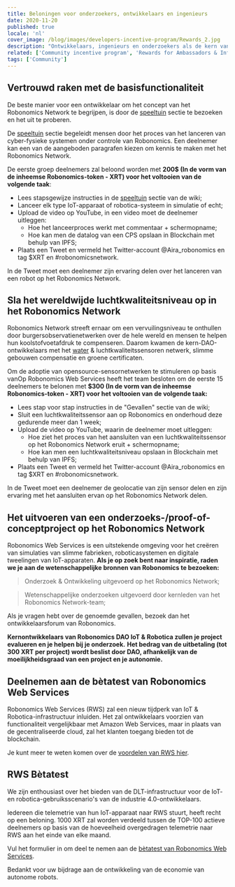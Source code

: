 ```yaml
---
title: Beloningen voor onderzoekers, ontwikkelaars en ingenieurs
date: 2020-11-20
published: true
locale: 'nl'
cover_image: /blog/images/developers-incentive-program/Rewards_2.jpg
description: "Ontwikkelaars, ingenieurs en onderzoekers als de kern van de robotica-industrie krijgen beloningen voor onderzoeks- en ontwikkelingsactiviteiten op basis van het Robonomics Network. Kernontwikkelaars van Robonomics DAO hebben 5000 XRT toegewezen voor het stimuleren van de gemeenschap."
related: ['Community incentive program', 'Rewards for Ambassadors & Influencers']
tags: ['Community']
---
```


## Vertrouwd raken met de basisfunctionaliteit

De beste manier voor een ontwikkelaar om het concept van het Robonomics Network te begrijpen, is door de [speeltuin](https://wiki.robonomics.network/docs/create-account-in-dapp/) sectie te bezoeken en het uit te proberen.

De [speeltuin](https://wiki.robonomics.network/docs/create-account-in-dapp/) sectie begeleidt mensen door het proces van het lanceren van cyber-fysieke systemen onder controle van Robonomics. Een deelnemer kan een van de aangeboden paragrafen kiezen om kennis te maken met het Robonomics Network.

De eerste groep deelnemers zal beloond worden met **200$ (In de vorm van de inheemse Robonomics-token - XRT) voor het voltooien van de volgende taak**:

* Lees stapsgewijze instructies in de [speeltuin](https://wiki.robonomics.network/docs/create-account-in-dapp/) sectie van de wiki;
* Lanceer elk type IoT-apparaat of robotica-systeem in simulatie of echt;
* Upload de video op YouTube, in een video moet de deelnemer uitleggen:
    * Hoe het lanceerproces werkt met commentaar + schermopname;
    * Hoe kan men de datalog van een CPS opslaan in Blockchain met behulp van IPFS;
* Plaats een Tweet en vermeld het Twitter-account @Aira_robonomics en tag $XRT en #robonomicsnetwork.

In de Tweet moet een deelnemer zijn ervaring delen over het lanceren van een robot op het Robonomics Network.

## Sla het wereldwijde luchtkwaliteitsniveau op in het Robonomics Network

Robonomics Network streeft ernaar om een vervuilingsniveau te onthullen door burgersobservatienetwerken over de hele wereld en mensen te helpen hun koolstofvoetafdruk te compenseren. Daarom kwamen de kern-DAO-ontwikkelaars met het [water](https://www.frontiersin.org/articles/10.3389/frobt.2020.00070/full) & luchtkwaliteitssensoren netwerk, slimme gebouwen compensatie en groene certificaten.

Om de adoptie van opensource-sensornetwerken te stimuleren op basis vanOp Robonomics Web Services heeft het team besloten om de eerste 15 deelnemers te belonen met **$300 (In de vorm van de inheemse Robonomics-token - XRT) voor het voltooien van de volgende taak:**

* Lees stap voor stap instructies in de "Gevallen" sectie van de wiki;
* Sluit een luchtkwaliteitssensor aan op Robonomics en onderhoud deze gedurende meer dan 1 week;
* Upload de video op YouTube, waarin de deelnemer moet uitleggen:
   * Hoe ziet het proces van het aansluiten van een luchtkwaliteitssensor op het Robonomics Network eruit + schermopname;
   * Hoe kan men een luchtkwaliteitsniveau opslaan in Blockchain met behulp van IPFS;
* Plaats een Tweet en vermeld het Twitter-account @Aira_robonomics en tag $XRT en #robonomicsnetwork.

In de Tweet moet een deelnemer de geolocatie van zijn sensor delen en zijn ervaring met het aansluiten ervan op het Robonomics Network delen.

## Het uitvoeren van een onderzoeks-/proof-of-conceptproject op het Robonomics Network

Robonomics Web Services is een uitstekende omgeving voor het creëren van simulaties van slimme fabrieken, roboticasystemen en digitale tweelingen van IoT-apparaten.
**Als je op zoek bent naar inspiratie, raden we je aan de wetenschappelijke bronnen van Robonomics te bezoeken:**

> Onderzoek & Ontwikkeling uitgevoerd op het Robonomics Network;

> Wetenschappelijke onderzoeken uitgevoerd door kernleden van het Robonomics Network-team;

Als je vragen hebt over de genoemde gevallen, bezoek dan het ontwikkelaarsforum van Robonomics.

**Kernontwikkelaars van Robonomics DAO IoT & Robotica zullen je project evalueren en je helpen bij je onderzoek.**
**Het bedrag van de uitbetaling (tot 300 XRT per project) wordt beslist door DAO, afhankelijk van de moeilijkheidsgraad van een project en je autonomie.**

## Deelnemen aan de bètatest van Robonomics Web Services

Robonomics Web Services (RWS) zal een nieuw tijdperk van IoT & Robotica-infrastructuur inluiden.
Het zal ontwikkelaars voorzien van functionaliteit vergelijkbaar met Amazon Web Services, maar in plaats van de gecentraliseerde cloud, zal het klanten toegang bieden tot de blockchain.

Je kunt meer te weten komen over de [voordelen van RWS hier](https://blog.aira.life/robonomics-web-services-and-rws-token-intro-d730ab50.ad42?source=collection_home---4------2-----------------------).

## RWS Bètatest

We zijn enthousiast over het bieden van de DLT-infrastructuur voor de IoT- en robotica-gebruiksscenario's van de industrie 4.0-ontwikkelaars.

Iedereen die telemetrie van hun IoT-apparaat naar RWS stuurt, heeft recht op een beloning.
1000 XRT zal worden verdeeld tussen de TOP-100 actieve deelnemers op basis van de hoeveelheid overgedragen telemetrie naar RWS aan het einde van elke maand.

Vul het formulier in om deel te nemen aan de [bètatest van Robonomics Web Services](https://share.hsforms.com/1rlIfFL6ZSriaOjtf4NAGPw535vx).

Bedankt voor uw bijdrage aan de ontwikkeling van de economie van autonome robots.